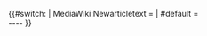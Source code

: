 {{#switch: {{{caller|}}}
| MediaWiki:Newarticletext = 
| #default = 
<br style="clear: both;" />
----
}}{{fmbox
| type  = system
| id    = anontalkpagetext
| image = [[File:User-info.svg|40px]]
| style = margin-top: 1em; font-size: 90%;
| text  = <div>
这是一个匿名用户的对话页，該用戶並未建立帐号，您可以利用本頁来与其联络。该[[IP地址|IP地址]]可能由几名用户共同分享，如果您是一名匿名用户并认为本页上的评语与您无关，请[[Special:Userlogin|创建新帐号或登录]]以避免在未来与其他匿名用户混淆。<br />{{anontools|{{PAGENAME}}}}
</div>
}}